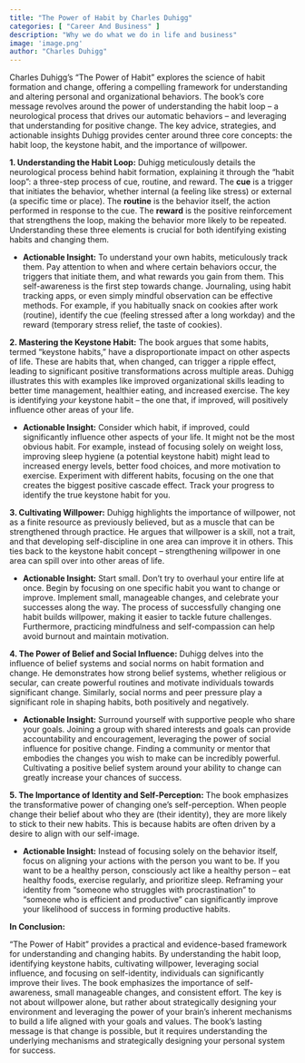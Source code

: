 ```yaml
---
title: "The Power of Habit by Charles Duhigg"
categories: [ "Career And Business" ]
description: "Why we do what we do in life and business"
image: 'image.png'
author: "Charles Duhigg"
---
```

Charles Duhigg's "The Power of Habit" explores the science of habit formation and change, offering a compelling framework for understanding and altering personal and organizational behaviors. The book's core message revolves around the power of understanding the habit loop – a neurological process that drives our automatic behaviors – and leveraging that understanding for positive change.  The key advice, strategies, and actionable insights Duhigg provides center around three core concepts: the habit loop, the keystone habit, and the importance of willpower.

**1. Understanding the Habit Loop:**  Duhigg meticulously details the neurological process behind habit formation, explaining it through the "habit loop": a three-step process of cue, routine, and reward.  The **cue** is a trigger that initiates the behavior, whether internal (a feeling like stress) or external (a specific time or place). The **routine** is the behavior itself, the action performed in response to the cue. The **reward** is the positive reinforcement that strengthens the loop, making the behavior more likely to be repeated.  Understanding these three elements is crucial for both identifying existing habits and changing them.

* **Actionable Insight:** To understand your own habits, meticulously track them.  Pay attention to when and where certain behaviors occur, the triggers that initiate them, and what rewards you gain from them.  This self-awareness is the first step towards change. Journaling, using habit tracking apps, or even simply mindful observation can be effective methods.  For example, if you habitually snack on cookies after work (routine), identify the cue (feeling stressed after a long workday) and the reward (temporary stress relief, the taste of cookies).


**2. Mastering the Keystone Habit:**  The book argues that some habits, termed "keystone habits," have a disproportionate impact on other aspects of life.  These are habits that, when changed, can trigger a ripple effect, leading to significant positive transformations across multiple areas. Duhigg illustrates this with examples like improved organizational skills leading to better time management, healthier eating, and increased exercise.  The key is identifying *your* keystone habit – the one that, if improved, will positively influence other areas of your life.

* **Actionable Insight:**  Consider which habit, if improved, could significantly influence other aspects of your life.  It might not be the most obvious habit.  For example, instead of focusing solely on weight loss, improving sleep hygiene (a potential keystone habit) might lead to increased energy levels, better food choices, and more motivation to exercise.  Experiment with different habits, focusing on the one that creates the biggest positive cascade effect.  Track your progress to identify the true keystone habit for you.


**3. Cultivating Willpower:**  Duhigg highlights the importance of willpower, not as a finite resource as previously believed, but as a muscle that can be strengthened through practice.  He argues that willpower is a skill, not a trait, and that developing self-discipline in one area can improve it in others. This ties back to the keystone habit concept – strengthening willpower in one area can spill over into other areas of life.

* **Actionable Insight:**  Start small.  Don't try to overhaul your entire life at once.  Begin by focusing on one specific habit you want to change or improve.  Implement small, manageable changes, and celebrate your successes along the way.  The process of successfully changing one habit builds willpower, making it easier to tackle future challenges.  Furthermore, practicing mindfulness and self-compassion can help avoid burnout and maintain motivation.


**4.  The Power of Belief and Social Influence:** Duhigg delves into the influence of belief systems and social norms on habit formation and change. He demonstrates how strong belief systems, whether religious or secular, can create powerful routines and motivate individuals towards significant change.  Similarly, social norms and peer pressure play a significant role in shaping habits, both positively and negatively.

* **Actionable Insight:**  Surround yourself with supportive people who share your goals.  Joining a group with shared interests and goals can provide accountability and encouragement, leveraging the power of social influence for positive change.  Finding a community or mentor that embodies the changes you wish to make can be incredibly powerful.  Cultivating a positive belief system around your ability to change can greatly increase your chances of success.


**5. The Importance of Identity and Self-Perception:**  The book emphasizes the transformative power of changing one's self-perception.  When people change their belief about who they are (their identity), they are more likely to stick to their new habits. This is because habits are often driven by a desire to align with our self-image.

* **Actionable Insight:**  Instead of focusing solely on the behavior itself, focus on aligning your actions with the person you want to be.  If you want to be a healthy person, consciously act like a healthy person – eat healthy foods, exercise regularly, and prioritize sleep.  Reframing your identity from "someone who struggles with procrastination" to "someone who is efficient and productive" can significantly improve your likelihood of success in forming productive habits.


**In Conclusion:**

"The Power of Habit" provides a practical and evidence-based framework for understanding and changing habits. By understanding the habit loop, identifying keystone habits, cultivating willpower, leveraging social influence, and focusing on self-identity, individuals can significantly improve their lives.  The book emphasizes the importance of self-awareness, small manageable changes, and consistent effort.  The key is not about willpower alone, but rather about strategically designing your environment and leveraging the power of your brain's inherent mechanisms to build a life aligned with your goals and values. The book's lasting message is that change is possible, but it requires understanding the underlying mechanisms and strategically designing your personal system for success.

